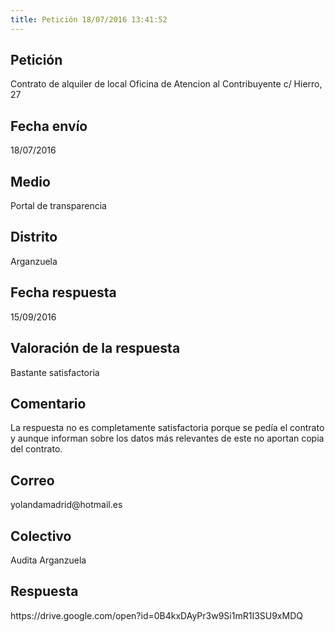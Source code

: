 ```yaml
---
title: Petición 18/07/2016 13:41:52
---
```



## Petición
Contrato de alquiler de local Oficina de Atencion al Contribuyente c/ Hierro, 27


## Fecha envío
18/07/2016


## Medio
Portal de transparencia


## Distrito
Arganzuela


## Fecha respuesta
15/09/2016


## Valoración de la respuesta
Bastante satisfactoria


## Comentario
La respuesta no es completamente satisfactoria porque se pedía el contrato y aunque informan sobre los datos más relevantes de este no aportan copia del contrato. 


## Correo
yolandamadrid@hotmail.es


## Colectivo
Audita Arganzuela


## Respuesta
https://drive.google.com/open?id=0B4kxDAyPr3w9Si1mR1I3SU9xMDQ


